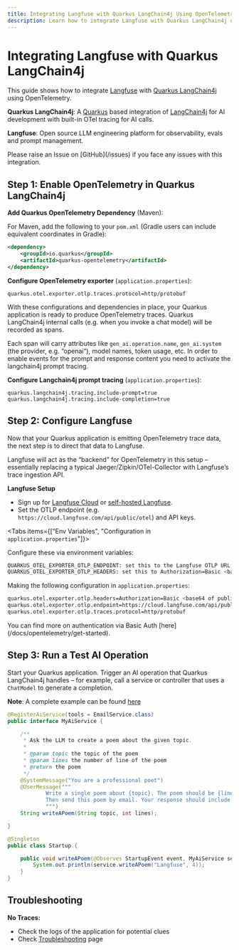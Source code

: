 ```yaml
---
title: Integrating Langfuse with Quarkus LangChain4j Using OpenTelemetry
description: Learn how to integrate Langfuse with Quarkus LangChain4j using OpenTelemetry for enhanced observability and performance monitoring in your AI applications.
---
```


# Integrating Langfuse with Quarkus LangChain4j

This guide shows how to integrate [Langfuse](/) with [Quarkus LangChain4j](https://docs.quarkiverse.io/quarkus-langchain4j/dev/index.html) using OpenTelemetry.

**Quarkus LangChain4j**: A [Quarkus](https://quarkus.io/) based integration of [LangChain4j](https://docs.langchain4j.dev/) for AI development with built-in OTel tracing for AI calls.

**Langfuse**: Open source LLM engineering platform for observability, evals and prompt management.

<Callout type="info" emoji="🐞">
Please raise an Issue on [GitHub](/issues) if you face any issues with this integration.
</Callout>

## Step 1: Enable OpenTelemetry in Quarkus LangChain4j

**Add Quarkus OpenTelemetry Dependency** (Maven):

For Maven, add the following to your `pom.xml` (Gradle users can include equivalent coordinates in Gradle):

```xml
<dependency>
    <groupId>io.quarkus</groupId>
    <artifactId>quarkus-opentelemetry</artifactId>
</dependency>
```

**Configure OpenTelemetry exporter** (`application.properties`):

```properties
quarkus.otel.exporter.otlp.traces.protocol=http/protobuf
```

With these configurations and dependencies in place, your Quarkus application is ready to produce OpenTelemetry traces. Quarkus LangChain4j internal calls (e.g. when you invoke a chat model) will be recorded as spans.

Each span will carry attributes like `gen_ai.operation.name`, `gen_ai.system` (the provider, e.g. “openai”), model names, token usage, etc.
In order to enable events for the prompt and response content you need to activate the langchain4j prompt tracing.

**Configure Langchain4j prompt tracing** (`application.properties`):

```properties
quarkus.langchain4j.tracing.include-prompt=true
quarkus.langchain4j.tracing.include-completion=true
```

## Step 2: Configure Langfuse

Now that your Quarkus application is emitting OpenTelemetry trace data, the next step is to direct that data to Langfuse.

Langfuse will act as the “backend” for OpenTelemetry in this setup – essentially replacing a typical Jaeger/Zipkin/OTel-Collector with Langfuse’s trace ingestion API.


**Langfuse Setup**
   - Sign up for [Langfuse Cloud](https://cloud.langfuse.com/) or [self-hosted Langfuse](https://langfuse.com/self-hosting).
   - Set the OTLP endpoint (e.g. `https://cloud.langfuse.com/api/public/otel`) and API keys.

<Tabs items={["Env Variables", "Configuration in `application.properties`"]}>
<Tab>

Configure these via environment variables:

```bash
QUARKUS_OTEL_EXPORTER_OTLP_ENDPOINT: set this to the Langfuse OTLP URL (e.g. https://cloud.langfuse.com/api/public/otel).
QUARKUS_OTEL_EXPORTER_OTLP_HEADERS: set this to Authorization=Basic <base64 public:secret>.
```

</Tab>
<Tab>

Making the following configuration in `application.properties`:

```bash
quarkus.otel.exporter.otlp.headers=Authorization=Basic <base64 of public:key>
quarkus.otel.exporter.otlp.endpoint=https://cloud.langfuse.com/api/public/otel
quarkus.otel.exporter.otlp.traces.protocol=http/protobuf
```

</Tab>
</Tabs>




<Callout type="info">
You can find more on authentication via Basic Auth [here](/docs/opentelemetry/get-started).
</Callout>

## Step 3: Run a Test AI Operation

Start your Quarkus application. Trigger an AI operation that Quarkus LangChain4j handles – for example, call a service or controller that uses a `ChatModel` to generate a completion.

**Note**: A complete example can be found [here](https://github.com/langfuse/langfuse-examples/tree/main/applications/quarkus-langchain4j-demo)

```java
@RegisterAiService(tools = EmailService.class)
public interface MyAiService {

    /**
     * Ask the LLM to create a poem about the given topic.
     *
     * @param topic the topic of the poem
     * @param lines the number of line of the poem
     * @return the poem
     */
    @SystemMessage("You are a professional poet")
    @UserMessage("""
            Write a single poem about {topic}. The poem should be {lines} lines long and your response should only include the poem itself, nothing else.
            Then send this poem by email. Your response should include the poem.
            """)
    String writeAPoem(String topic, int lines);

}

@Singleton
public class Startup {

    public void writeAPoem(@Observes StartupEvent event, MyAiService service) {
        System.out.println(service.writeAPoem("Langfuse", 4));
    }
}
```

## Troubleshooting

**No Traces:**
  - Check the logs of the application for potential clues
  - Check [Troubleshooting](https://langfuse.com/self-hosting/troubleshooting#missing-events-after-post-apipublicingestion) page
